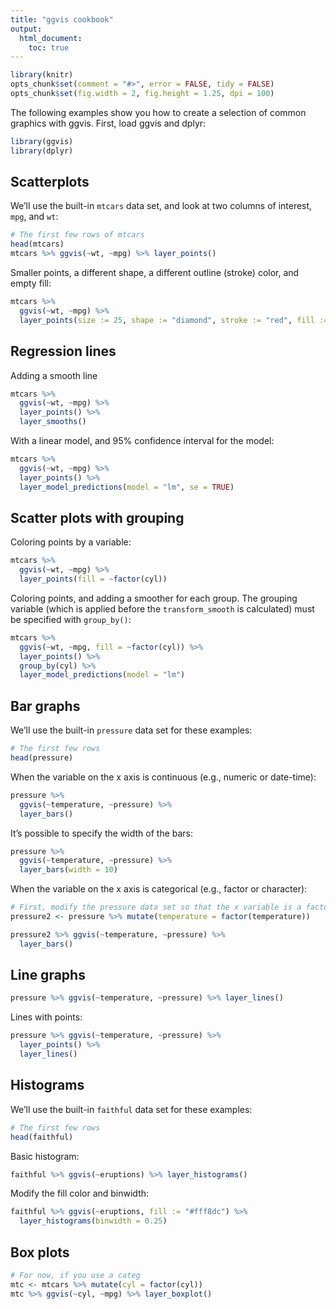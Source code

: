 ```yaml
---
title: "ggvis cookbook"
output:
  html_document:
    toc: true
---
```


<!--
%\VignetteEngine{knitr}
%\VignetteIndexEntry{ggvis cookbook}
-->

```r
library(knitr)
opts_chunk$set(comment = "#>", error = FALSE, tidy = FALSE)
opts_chunk$set(fig.width = 2, fig.height = 1.25, dpi = 100)
```

The following examples show you how to create a selection of common graphics with ggvis. First, load ggvis and dplyr:

```r
library(ggvis)
library(dplyr)
```

## Scatterplots

We'll use the built-in `mtcars` data set, and look at two columns of interest, `mpg`, and `wt`:

```r
# The first few rows of mtcars
head(mtcars)
mtcars %>% ggvis(~wt, ~mpg) %>% layer_points()
```

Smaller points, a different shape, a different outline (stroke) color, and empty fill:

```r
mtcars %>% 
  ggvis(~wt, ~mpg) %>% 
  layer_points(size := 25, shape := "diamond", stroke := "red", fill := NA)
```


## Regression lines

Adding a smooth line

```r
mtcars %>% 
  ggvis(~wt, ~mpg) %>%
  layer_points() %>%
  layer_smooths()
```

With a linear model, and 95% confidence interval for the model:

```r
mtcars %>% 
  ggvis(~wt, ~mpg) %>%
  layer_points() %>%
  layer_model_predictions(model = "lm", se = TRUE)
```


## Scatter plots with grouping

Coloring points by a variable:

```r
mtcars %>% 
  ggvis(~wt, ~mpg) %>% 
  layer_points(fill = ~factor(cyl))
```

Coloring points, and adding a smoother for each group. The grouping variable (which is applied before the `transform_smooth` is calculated) must be specified with `group_by()`:

```r
mtcars %>% 
  ggvis(~wt, ~mpg, fill = ~factor(cyl)) %>% 
  layer_points() %>% 
  group_by(cyl) %>% 
  layer_model_predictions(model = "lm")
```

## Bar graphs

We'll use the built-in `pressure` data set for these examples:

```r
# The first few rows
head(pressure)
```

When the variable on the x axis is continuous (e.g., numeric or date-time):

```r
pressure %>% 
  ggvis(~temperature, ~pressure) %>%
  layer_bars()
```

It's possible to specify the width of the bars:

```r
pressure %>% 
  ggvis(~temperature, ~pressure) %>%
  layer_bars(width = 10)
```

When the variable on the x axis is categorical (e.g., factor or character):

```r
# First, modify the pressure data set so that the x variable is a factor
pressure2 <- pressure %>% mutate(temperature = factor(temperature))

pressure2 %>% ggvis(~temperature, ~pressure) %>%
  layer_bars()
```


## Line graphs

```r
pressure %>% ggvis(~temperature, ~pressure) %>% layer_lines()
```

Lines with points:

```r
pressure %>% ggvis(~temperature, ~pressure) %>%
  layer_points() %>% 
  layer_lines()
```

## Histograms

We'll use the built-in `faithful` data set for these examples:

```r
# The first few rows
head(faithful)
```

Basic histogram:

```r
faithful %>% ggvis(~eruptions) %>% layer_histograms()
```

Modify the fill color and binwidth:

```r
faithful %>% ggvis(~eruptions, fill := "#fff8dc") %>%
  layer_histograms(binwidth = 0.25)
```


## Box plots

```r
# For now, if you use a categ
mtc <- mtcars %>% mutate(cyl = factor(cyl))
mtc %>% ggvis(~cyl, ~mpg) %>% layer_boxplot()
```
